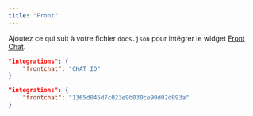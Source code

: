 ```yaml
---
title: "Front"
---
```


Ajoutez ce qui suit à votre fichier `docs.json` pour intégrer le widget [Front Chat](https://front.com).

<CodeGroup>

```json Options d'intégration dans docs.json
"integrations": {
    "frontchat": "CHAT_ID"
}
```

```json Exemple
"integrations": {
    "frontchat": "1365d046d7c023e9b030ce90d02d093a"
}
```

</CodeGroup>
